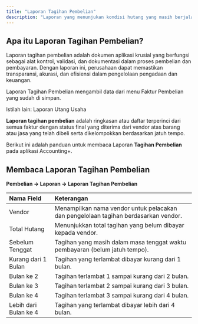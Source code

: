 ```yaml
---
title: "Laporan Tagihan Pembelian"
description: "Laporan yang menunjukan kondisi hutang yang masih berjalan"
---
```


## Apa itu Laporan Tagihan Pembelian?

Laporan tagihan pembelian adalah dokumen aplikasi krusial yang berfungsi sebagai alat kontrol, validasi, dan dokumentasi dalam proses pembelian dan pembayaran. Dengan laporan ini, perusahaan dapat memastikan transparansi, akurasi, dan efisiensi dalam pengelolaan pengadaan dan keuangan.

Laporan Tagihan Pembelian mengambil data dari menu Faktur Pembelian yang sudah di simpan.

Istilah lain: Laporan Utang Usaha

**Laporan tagihan pembelian** adalah ringkasan atau daftar terperinci dari semua faktur dengan status final yang diterima dari vendor atas barang atau jasa yang telah dibeli serta dikelompokkan berdasarkan jatuh tempo.

Berikut ini adalah panduan untuk membaca Laporan **Tagihan Pembelian** pada aplikasi Accounting\+.

## Membaca Laporan Tagihan Pembelian

**Pembelian → Laporan → Laporan Tagihan Pembelian**

| Nama Field            | Keterangan                                                                          |
| :-------------------- | :---------------------------------------------------------------------------------- |
| Vendor                | Menampilkan nama vendor untuk pelacakan dan pengelolaan tagihan berdasarkan vendor. |
| Total Hutang          | Menunjukkan total tagihan yang belum dibayar kepada vendor.                         |
| Sebelum Tenggat       | Tagihan yang masih dalam masa tenggat waktu pembayaran (belum jatuh tempo).         |
| Kurang dari 1 Bulan   | Tagihan yang terlambat dibayar kurang dari 1 bulan.                                 |
| Bulan ke 2            | Tagihan terlambat 1 sampai kurang dari 2 bulan.                                     |
| Bulan ke 3            | Tagihan terlambat 2 sampai kurang dari 3 bulan.                                     |
| Bulan ke 4            | Tagihan terlambat 3 sampai kurang dari 4 bulan.                                     |
| Lebih dari Bulan ke 4 | Tagihan yang terlambat dibayar lebih dari 4 bulan.                                  |
